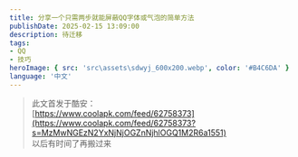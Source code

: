 ```yaml
---
title: 分享一个只需两步就能屏蔽QQ字体或气泡的简单方法
publishDate: 2025-02-15 13:09:00
description: 待迁移
tags:
- QQ
- 技巧
heroImage: { src: 'src\assets\sdwyj_600x200.webp', color: '#B4C6DA' }
language: '中文'
---
```


> 此文首发于酷安：  
> [https://www.coolapk.com/feed/62758373](https://www.coolapk.com/feed/62758373?s=MzMwNGEzN2YxNjNjOGZnNjhlOGQ1M2R6a1551)  
> 以后有时间了再搬过来


